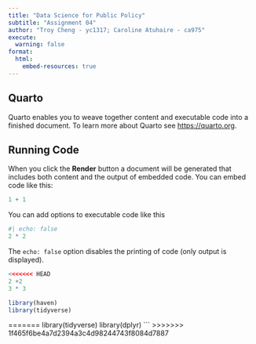 ```yaml
---
title: "Data Science for Public Policy"
subtitle: "Assignment 04"
author: "Troy Cheng - yc1317; Caroline Atuhaire - ca975"
execute:
  warning: false
format:
  html:
    embed-resources: true
---
```


## Quarto

Quarto enables you to weave together content and executable code into a finished document. To learn more about Quarto see <https://quarto.org>.

## Running Code

When you click the **Render** button a document will be generated that includes both content and the output of embedded code. You can embed code like this:

```r
1 + 1
```

You can add options to executable code like this

```r
#| echo: false
2 * 2
```

The `echo: false` option disables the printing of code (only output is displayed).
```r
<<<<<<< HEAD
2 +2
3 * 3

library(haven)
library(tidyverse)
```
=======
library(tidyverse)
library(dplyr)
```
>>>>>>> 1f465f6be4a7d2394a3c4d98244743f8084d7887
